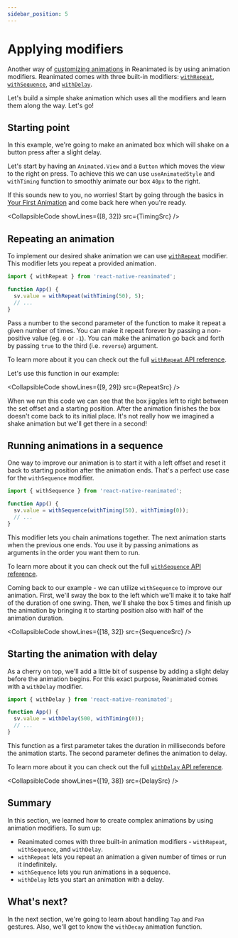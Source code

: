 ```yaml
---
sidebar_position: 5
---
```


# Applying modifiers

Another way of [customizing animations](/docs/fundamentals/customizing-animation) in Reanimated is by using animation modifiers. Reanimated comes with three built-in modifiers: [`withRepeat`](/docs/animations/withRepeat), [`withSequence`](/docs/animations/withSequence), and [`withDelay`](/docs/animations/withDelay).

Let's build a simple shake animation which uses all the modifiers and learn them along the way. Let's go!

## Starting point

In this example, we're going to make an animated box which will shake on a button press after a slight delay.

Let's start by having an `Animated.View` and a `Button` which moves the view to the right on press. To achieve this we can use `useAnimatedStyle` and `withTiming` function to smoothly animate our box `40px` to the right.

If this sounds new to you, no worries! Start by going through the basics in [Your First Animation](/docs/fundamentals/your-first-animation) and come back here when you're ready.


<CollapsibleCode showLines={[8, 32]} src={TimingSrc} />

<InteractiveExample src={TimingSrc} component={Timing} />

## Repeating an animation

To implement our desired shake animation we can use [`withRepeat`](/docs/animations/withRepeat) modifier. This modifier lets you repeat a provided animation.

```javascript
import { withRepeat } from 'react-native-reanimated';

function App() {
  sv.value = withRepeat(withTiming(50), 5);
  // ...
}
```

Pass a number to the second parameter of the function to make it repeat a given number of times. You can make it repeat forever by passing a non-positive value (eg. `0` or `-1`). You can make the animation go back and forth by passing `true` to the third (i.e. `reverse`) argument.

To learn more about it you can check out the full [`withRepeat` API reference](/docs/animations/withRepeat).

Let's use this function in our example:


<CollapsibleCode showLines={[9, 29]} src={RepeatSrc} />

When we run this code we can see that the box jiggles left to right between the set offset and a starting position. After the animation finishes the box doesn't come back to its initial place. It's not really how we imagined a shake animation but we'll get there in a second!

<InteractiveExample src={RepeatSrc} component={Repeat} />

## Running animations in a sequence

One way to improve our animation is to start it with a left offset and reset it back to starting position after the animation ends. That's a perfect use case for the `withSequence` modifier.

```javascript
import { withSequence } from 'react-native-reanimated';

function App() {
  sv.value = withSequence(withTiming(50), withTiming(0));
  // ...
}
```

This modifier lets you chain animations together. The next animation starts when the previous one ends. You use it by passing animations as arguments in the order you want them to run.

To learn more about it you can check out the full [`withSequence` API reference](/docs/animations/withSequence).

Coming back to our example - we can utilize `withSequence` to improve our animation. First, we'll sway the box to the left which we'll make it to take half of the duration of one swing. Then, we'll shake the box 5 times and finish up the animation by bringing it to starting position also with half of the animation duration.


<CollapsibleCode showLines={[18, 32]} src={SequenceSrc} />

<InteractiveExample src={SequenceSrc} component={Sequence} />

## Starting the animation with delay

As a cherry on top, we'll add a little bit of suspense by adding a slight delay before the animation begins. For this exact purpose, Reanimated comes with a `withDelay` modifier.

```javascript
import { withDelay } from 'react-native-reanimated';

function App() {
  sv.value = withDelay(500, withTiming(0));
  // ...
}
```

This function as a first parameter takes the duration in milliseconds before the animation starts. The second parameter defines the animation to delay.

To learn more about it you can check out the full [`withDelay` API reference](/docs/animations/withDelay).


<CollapsibleCode showLines={[19, 38]} src={DelaySrc} />


<InteractiveExample src={DelaySrc} component={Delay} />

## Summary

In this section, we learned how to create complex animations by using animation modifiers. To sum up:

- Reanimated comes with three built-in animation modifiers - `withRepeat`, `withSequence`, and `withDelay`.
- `withRepeat` lets you repeat an animation a given number of times or run it indefinitely.
- `withSequence` lets you run animations in a sequence.
- `withDelay` lets you start an animation with a delay.

## What's next?

In the next section, we're going to learn about handling `Tap` and `Pan` gestures. Also, we'll get to know the `withDecay` animation function.
